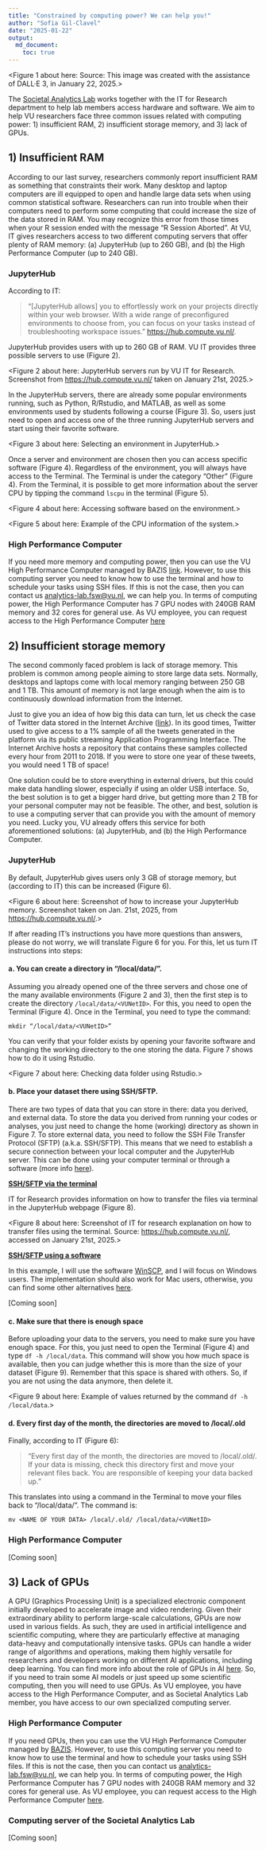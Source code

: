 ```yaml
---
title: "Constrained by computing power? We can help you!"
author: "Sofia Gil-Clavel"
date: "2025-01-22"
output:
  md_document:
    toc: true
---
```


<Figure 1 about here: Source: This image was created with the assistance of DALL·E 3, in January 22, 2025.>

The [Societal Analytics Lab](https://www.societal-analytics.nl/) works together with the IT for Research department to help lab members access hardware and software. We aim to help VU researchers face three common issues related with computing power: 1) insufficient RAM, 2) insufficient storage memory, and 3) lack of GPUs.

## 1) Insufficient RAM

According to our last survey, researchers commonly report insufficient RAM as something that constraints their work. Many desktop and laptop computers are ill equipped to open and handle large data sets when using common statistical software. Researchers can run into trouble when their computers need to perform some computing that could increase the size of the data stored in RAM. You may recognize this error from those times when your R session ended with the message “R Session Aborted”. At VU, IT gives researchers access to two different computing servers that offer plenty of RAM memory: (a) JupyterHub (up to 260 GB), and (b) the High Performance Computer (up to 240 GB).

### JupyterHub

According to IT:

> “[JupyterHub allows] you to effortlessly work on your projects directly within your web browser. With a wide range of preconfigured environments to choose from, you can focus on your tasks instead of troubleshooting workspace issues.” [https://hub.compute.vu.nl/](https://hub.compute.vu.nl/).

JupyterHub provides users with up to 260 GB of RAM. VU IT provides three possible servers to use (Figure 2).

<Figure 2 about here: JupyterHub servers run by VU IT for Research. Screenshot from [https://hub.compute.vu.nl/](https://hub.compute.vu.nl/) taken on January 21st, 2025.>

In the JupyterHub servers, there are already some popular environments running, such as Python, R/Rstudio, and MATLAB, as well as some environments used by students following a course (Figure 3). So, users just need to open and access one of the three running JupyterHub servers and start using their favorite software.

<Figure 3 about here: Selecting an environment in JupyterHub.>

Once a server and environment are chosen then you can access specific software (Figure 4). Regardless of the environment, you will always have access to the Terminal. The Terminal is under the category “Other” (Figure 4). From the Terminal, it is possible to get more information about the server CPU by tipping the command `lscpu` in the terminal (Figure 5).

<Figure 4 about here: Accessing software based on the environment.>

<Figure 5 about here: Example of the CPU information of the system.>

### High Performance Computer

If you need more memory and computing power, then you can use the VU High Performance Computer managed by BAZIS [link](https://bazis.readthedocs.io/en/latest/). However, to use this computing server you need to know how to use the terminal and how to schedule your tasks using SSH files. If this is not the case, then you can contact us [analytics-lab.fsw@vu.nl](mailto:analytics-lab.fsw@vu.nl), we can help you. In terms of computing power, the High Performance Computer has 7 GPU nodes with 240GB RAM memory and 32 cores for general use. As VU employee, you can request access to the High Performance Computer [here](https://services.vu.nl/esc?id=sc_cat_item&table=sc_cat_item&sys_id=83139c79473e8150bfa46d72e36d432e)

## 2) Insufficient storage memory

The second commonly faced problem is lack of storage memory. This problem is common among people aiming to store large data sets. Normally, desktops and laptops come with local memory ranging between 250 GB and 1 TB. This amount of memory is not large enough when the aim is to continuously download information from the Internet.

Just to give you an idea of how big this data can turn, let us check the case of Twitter data stored in the Internet Archive ([link](https://archive.org/details/twitterstream)). In its good times, Twitter used to give access to a 1% sample of all the tweets generated in the platform via its public streaming Application Programming Interface. The Internet Archive hosts a repository that contains these samples collected every hour from 2011 to 2018. If you were to store one year of these tweets, you would need 1 TB of space!

One solution could be to store everything in external drivers, but this could make data handling slower, especially if using an older USB interface. So, the best solution is to get a bigger hard drive, but getting more than 2 TB for your personal computer may not be feasible. The other, and best, solution is to use a computing server that can provide you with the amount of memory you need. Lucky you, VU already offers this service for both aforementioned solutions: (a) JupyterHub, and (b) the High Performance Computer.

### JupyterHub

By default, JupyterHub gives users only 3 GB of storage memory, but (according to IT) this can be increased (Figure 6).


<Figure 6 about here: Screenshot of how to increase your JupyterHub memory. Screenshot taken on Jan. 21st, 2025, from [https://hub.compute.vu.nl/](https://hub.compute.vu.nl/).>

If after reading IT’s instructions you have more questions than answers, please do not worry, we will translate Figure 6 for you. For this, let us turn IT instructions into steps:

#### a. You can create a directory in “/local/data/<VUNetID>”.

Assuming you already opened one of the three servers and chose one of the many available environments (Figure 2 and 3), then the first step is to create the directory `/local/data/<VUNetID>`. For this, you need to open the Terminal (Figure 4). Once in the Terminal, you need to type the command:

`mkdir “/local/data/<VUNetID>”`

You can verify that your folder exists by opening your favorite software and changing the working directory to the one storing the data. Figure 7 shows how to do it using Rstudio.

<Figure 7 about here: Checking data folder using Rstudio.>

#### b. Place your dataset there using SSH/SFTP.

There are two types of data that you can store in there: data you derived, and external data. To store the data you derived from running your codes or analyses, you just need to change the home (working) directory as shown in Figure 7. To store external data, you need to follow the SSH File Transfer Protocol (SFTP) (a.k.a. SSH/SFTP). This means that we need to establish a secure connection between your local computer and the JupyterHub server. This can be done using your computer terminal or through a software (more info [here](https://www.ssh.com/academy/ssh/sftp-ssh-file-transfer-protocol)).

[**SSH/SFTP via the terminal**]{.underline}

IT for Research provides information on how to transfer the files via terminal in the JupyterHub webpage (Figure 8).

<Figure 8 about here: Screenshot of IT for research explanation on how to transfer files using the terminal. Source: [https://hub.compute.vu.nl/](https://hub.compute.vu.nl/), accessed on January 21st, 2025.>

[**SSH/SFTP using a software**]{.underline}

In this example, I will use the software [WinSCP](https://winscp.net/eng/index.php), and I will focus on Windows users. The implementation should also work for Mac users, otherwise, you can find some other alternatives [here](https://www.ssh.com/academy/ssh/sftp-ssh-file-transfer-protocol).

[Coming soon]

#### c. Make sure that there is enough space

Before uploading your data to the servers, you need to make sure you have enough space. For this, you just need to open the Terminal (Figure 4) and type `df -h /local/data`. This command will show you how much space is available, then you can judge whether this is more than the size of your dataset (Figure 9). Remember that this space is shared with others. So, if you are not using the data anymore, then delete it.

<Figure 9 about here: Example of values returned by the command `df -h /local/data`.>

#### d. Every first day of the month, the directories are moved to /local/.old

Finally, according to IT (Figure 6):

> “Every first day of the month, the directories are moved to /local/.old/. If your data is missing, check this directory first and move your relevant files back. You are responsible of keeping your data backed up.”

This translates into using a command in the Terminal to move your files back to “/local/data/<VUNetID>”. The command is:

`mv <NAME OF YOUR DATA> /local/.old/ /local/data/<VUNetID>`

### High Performance Computer

[Coming soon]

## 3) Lack of GPUs

A GPU (Graphics Processing Unit) is a specialized electronic component initially developed to accelerate image and video rendering. Given their extraordinary ability to perform large-scale calculations, GPUs are now used in various fields. As such, they are used in artificial intelligence and scientific computing, where they are particularly effective at managing data-heavy and computationally intensive tasks. GPUs can handle a wider range of algorithms and operations, making them highly versatile for researchers and developers working on different AI applications, including deep learning. You can find more info about the role of GPUs in AI [here](https://cloud.google.com/discover/gpu-for-ai). So, if you need to train some AI models or just speed up some scientific computing, then you will need to use GPUs. As VU employee, you have access to the High Performance Computer, and as Societal Analytics Lab member, you have access to our own specialized computing server.

### High Performance Computer

If you need GPUs, then you can use the VU High Performance Computer managed by [BAZIS](https://bazis.readthedocs.io/en/latest/). However, to use this computing server you need to know how to use the terminal and how to schedule your tasks using SSH files. If this is not the case, then you can contact us [analytics-lab.fsw@vu.nl](mailto:analytics-lab.fsw@vu.nl), we can help you. In terms of computing power, the High Performance Computer has 7 GPU nodes with 240GB RAM memory and 32 cores for general use. As VU employee, you can request access to the High Performance Computer [here](https://services.vu.nl/esc?id=sc_cat_item&table=sc_cat_item&sys_id=83139c79473e8150bfa46d72e36d432e).

### Computing server of the Societal Analytics Lab

[Coming soon]
